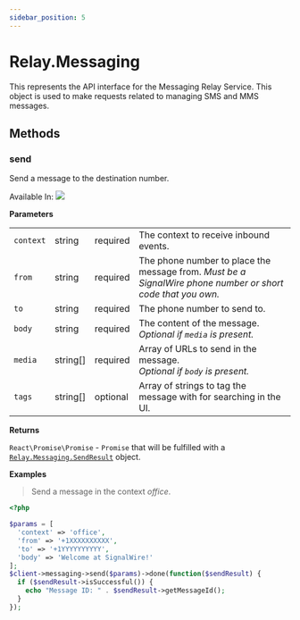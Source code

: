 ```yaml
---
sidebar_position: 5
---
```


# Relay.Messaging

This represents the API interface for the Messaging Relay Service. This object is used to make requests related to managing SMS and MMS messages.

## Methods

<div class="method-definitions"></div>

### send

Send a message to the destination number.

Available In: <img class="method-available-tag" src="https://img.shields.io/badge/-v2.1+-brightgreen.svg" />

**Parameters**

|   |   |   |   |
| - | - | - | - |
| `context` | <span class="method-prop-type">string</span> | <span class="required-arg">required</span> | The context to receive inbound events. |
| `from` | <span class="method-prop-type">string</span> | <span class="required-arg">required</span> | The phone number to place the message from. _Must be a SignalWire phone number or short code that you own._ |
| `to` | <span class="method-prop-type">string</span> | <span class="required-arg">required</span> | The phone number to send to. |
| `body` | <span class="method-prop-type">string</span> | <span class="required-arg">required</span> | The content of the message.<br /> _Optional if `media` is present._ |
| `media` | <span class="method-prop-type">string[]</span> | <span class="required-arg">required</span> | Array of URLs to send in the message. <br /> _Optional if `body` is present._ |
| `tags` | <span class="method-prop-type">string[]</span> | <span class="optional-arg">optional</span> | Array of strings to tag the message with for searching in the UI. |

**Returns**

`React\Promise\Promise` - `Promise` that will be fulfilled with a [`Relay.Messaging.SendResult`](php/reference/relay_messaging/send_result.mdx) object.

**Examples**

> Send a message in the context _office_.

```php
<?php

$params = [
  'context' => 'office',
  'from' => '+1XXXXXXXXXX',
  'to' => '+1YYYYYYYYYY',
  'body' => 'Welcome at SignalWire!'
];
$client->messaging->send($params)->done(function($sendResult) {
  if ($sendResult->isSuccessful()) {
    echo "Message ID: " . $sendResult->getMessageId();
  }
});
```

